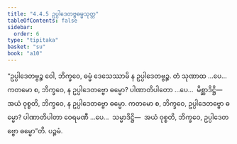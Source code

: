 ```yaml
---
title: "4.4.5 ဥပ္ပါဒေတဗ္ဗဓမ္မသုတ္တ"
tableOfContents: false
sidebar:
  order: 6
type: "tipitaka"
basket: "su"
book: "a10"
---
```



<DynamicBreadcrumb />

<Division number="193" book="a10">

<Paragraph number="1367" book="a10">
“ဥပ္ပါဒေတဗ္ဗဉ္စ ဝေါ, ဘိက္ခဝေ, ဓမ္မံ ဒေသေဿာမိ န ဥပ္ပါဒေတဗ္ဗဉ္စ. တံ သုဏာထ …ပေ…  ကတမော စ, ဘိက္ခဝေ, န ဥပ္ပါဒေတဗ္ဗော ဓမ္မော? ပါဏာတိပါတော …ပေ…  မိစ္ဆာဒိဋ္ဌိ—  အယံ ဝုစ္စတိ, ဘိက္ခဝေ, န ဥပ္ပါဒေတဗ္ဗော ဓမ္မော.
</Paragraph>

<Paragraph number="1368" book="a10">
ကတမော စ, ဘိက္ခဝေ, ဥပ္ပါဒေတဗ္ဗော ဓမ္မော? ပါဏာတိပါတာ ဝေရမဏီ …ပေ…  သမ္မာဒိဋ္ဌိ—  အယံ ဝုစ္စတိ, ဘိက္ခဝေ, ဥပ္ပါဒေတဗ္ဗော ဓမ္မော”တိ.

</Paragraph>
</Division>

<Paragraph number="1369" type="center" book="a10">
ပဉ္စမံ.
</Paragraph>
